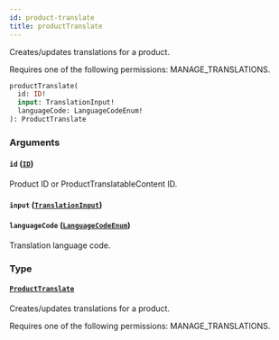 ```yaml
---
id: product-translate
title: productTranslate
---
```


Creates/updates translations for a product.

Requires one of the following permissions: MANAGE_TRANSLATIONS.

```graphql
productTranslate(
  id: ID!
  input: TranslationInput!
  languageCode: LanguageCodeEnum!
): ProductTranslate
```

### Arguments

#### `id` ([`ID`](../../../developer/api-reference/scalars/id))

Product ID or ProductTranslatableContent ID.

#### `input` ([`TranslationInput`](../../../developer/api-reference/inputs/translation-input))

#### `languageCode` ([`LanguageCodeEnum`](../../../developer/api-reference/enums/language-code-enum))

Translation language code.

### Type

#### [`ProductTranslate`](../../../developer/api-reference/objects/product-translate)

Creates/updates translations for a product.

Requires one of the following permissions: MANAGE_TRANSLATIONS.
